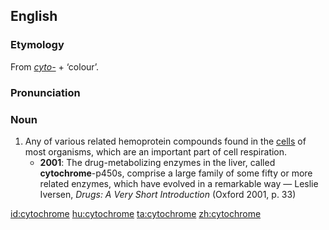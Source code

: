 ==English==
{{wikipedia}}
===Etymology===
From ''[[cyto-]]'' + {{AGr.}} '''{{polytonic|[[χρῶμα]]}}''' ‘colour’.

===Pronunciation===
{{IPA|/ˈsaɪtəkɹəʊm/}}

===Noun===
{{en-noun}}

# Any of various related hemoprotein compounds found in the [[cells]] of most organisms, which are an important part of cell respiration.
#*'''2001''': The drug-metabolizing enzymes in the liver, called '''cytochrome'''-p450s, comprise a large family of some fifty or more related enzymes, which have evolved in a remarkable way — Leslie Iversen, ''Drugs: A Very Short Introduction'' (Oxford 2001, p. 33)

[[id:cytochrome]]
[[hu:cytochrome]]
[[ta:cytochrome]]
[[zh:cytochrome]]